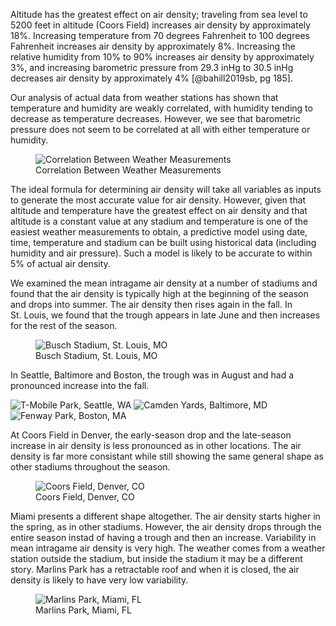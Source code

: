 Altitude has the greatest effect on air density; traveling from sea level to 5200 feet in altitude (Coors Field) increases air density by approximately 18%.  Increasing temperature from 70 degrees Fahrenheit to 100 degrees Fahrenheit increases air density by approximately 8%.  Increasing the relative humidity from 10% to 90% increases air density by approximately 3%, and increasing barometric pressure from 29.3 inHg to 30.5 inHg decreases air density by approximately 4% [@bahill2019sb, pg 185].

Our analysis of actual data from weather stations has shown that temperature and humidity are weakly correlated, with humidity tending to decrease as temperature decreases.  However, we see that barometric pressure does not seem to be correlated at all with either temperature or humidity.

![Correlation Between Weather Measurements](Pairs.png)


The ideal formula for determining air density will take all variables as inputs to generate the most accurate value for air density.  However, given that altitude and temperature have the greatest effect on air density and that altitude is a constant value at any stadium and temperature is one of the easiest weather measurements to obtain, a predictive model using date, time, temperature and stadium can be built using historical data (including humidity and air pressure).  Such a model is likely to be accurate to within 5% of actual air density.

We examined the mean intragame air density at a number of stadiums and found that the air density is typically high at the beginning of the season and drops into summer.  The air density then rises again in the fall.  In St. Louis, we found that the trough appears in late June and then increases for the rest of the season.

![Busch Stadium, St. Louis, MO](Average-Air-Density-StLouis.png)


In Seattle, Baltimore and Boston, the trough was in August and had a pronounced increase into the fall.

![T-Mobile Park, Seattle, WA](Average-Air-Density-Seattle.png)
![Camden Yards, Baltimore, MD](Average-Air-Density-Baltimore.png)
![Fenway Park, Boston, MA](Average-Air-Density-Boston.png)


At Coors Field in Denver, the early-season drop and the late-season increase in air density is less pronounced as in other locations.  The air density is far more consistant while still showing the same general shape as other stadiums throughout the season.

![Coors Field, Denver, CO](Average-Air-Density-Colorado.png)


Miami presents a different shape altogether.  The air density starts higher in the spring, as in other stadiums.  However, the air density drops through the entire season instad of having a trough and then an increase.  Variability in mean intragame air density is very high.  The weather comes from a weather station outside the stadium, but inside the stadium it may be a different story.  Marlins Park has a retractable roof and when it is closed, the air density is likely to have very low variability.

![Marlins Park, Miami, FL](Average-Air-Density-Miami.png)